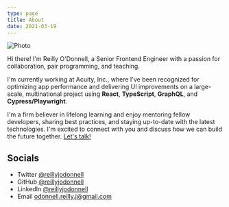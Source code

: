 ```yaml
---
type: page
title: About
date: 2021-03-19
---
```



<Image
  src="/images/reilly.jpeg"
  alt="Photo"
  width={150}
  height={100}
  priority
  className="next-image rounded-full"
/>

Hi there! I'm Reilly O'Donnell, a Senior Frontend Engineer with a passion for collaboration, pair programming, and teaching.

I'm currently working at Acuity, Inc., where I've been recognized for optimizing app performance and delivering UI improvements on a large-scale, multinational project using **React**, **TypeScript**, **GraphQL**, and **Cypress/Playwright**.

I'm a firm believer in lifelong learning and enjoy mentoring fellow developers, sharing best practices, and staying up-to-date with the latest technologies. I'm excited to connect with you and discuss how we can build the future together. [Let's talk!](mailto:odonnell.reilly.j@gmail.com)

<h2>Socials </h2>

- Twitter [@reillyjodonnell](https://twitter.com/reillyjodonnell)
- GitHub [@reillyjodonnell](https://github.com/reillyjodonnell)
- LinkedIn [@reillyjodonnell](https://linkedin.com/in/reillyjodonnell)
- Email odonnell.reilly.j@gmail.com
